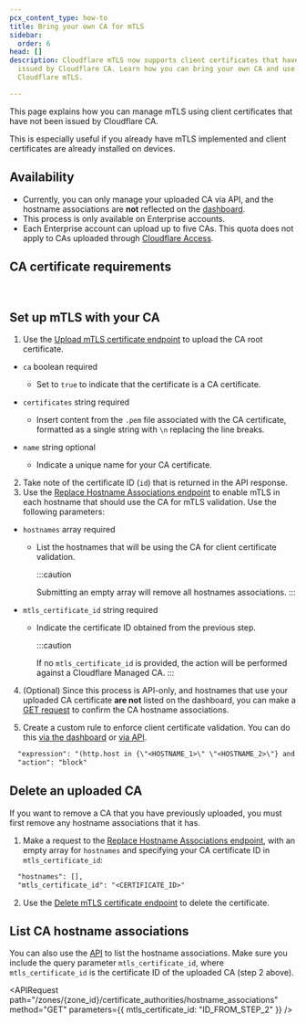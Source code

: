 ```yaml
---
pcx_content_type: how-to
title: Bring your own CA for mTLS
sidebar:
  order: 6
head: []
description: Cloudflare mTLS now supports client certificates that have not been
  issued by Cloudflare CA. Learn how you can bring your own CA and use it with
  Cloudflare mTLS.

---
```



This page explains how you can manage mTLS using client certificates that have not been issued by Cloudflare CA.

This is especially useful if you already have mTLS implemented and client certificates are already installed on devices.

## Availability

* Currently, you can only manage your uploaded CA via API, and the hostname associations are **not** reflected on the [dashboard](https://dash.cloudflare.com/?to=/:account/:zone/ssl-tls/client-certificates/).
* This process is only available on Enterprise accounts.
* Each Enterprise account can upload up to five CAs. This quota does not apply to CAs uploaded through [Cloudflare Access](/cloudflare-one/identity/devices/access-integrations/mutual-tls-authentication/).

## CA certificate requirements

<Render file="byo-ca-mtls-cert-requirements" /><br />

## Set up mTLS with your CA

1. Use the [Upload mTLS certificate endpoint](/api/resources/mtls_certificates/methods/create/) to upload the CA root certificate.



* `ca` boolean required

  * Set to `true` to indicate that the certificate is a CA certificate.

* `certificates` string required

  * Insert content from the `.pem` file associated with the CA certificate, formatted as a single string with `\n` replacing the line breaks.

* `name` string optional
  * Indicate a unique name for your CA certificate.



2. Take note of the certificate ID (`id`) that is returned in the API response.
3. Use the [Replace Hostname Associations endpoint](/api/resources/certificate_authorities/subresources/hostname_associations/methods/update/) to enable mTLS in each hostname that should use the CA for mTLS validation. Use the following parameters:



* `hostnames` array required

  * List the hostnames that will be using the CA for client certificate validation.

    :::caution

    Submitting an empty array will remove all hostnames associations.
    :::

* `mtls_certificate_id` string required

  * Indicate the certificate ID obtained from the previous step.

    :::caution

    If no `mtls_certificate_id` is provided, the action will be performed against a Cloudflare Managed CA.
    :::

4. (Optional) Since this process is API-only, and hostnames that use your uploaded CA certificate **are not** listed on the dashboard, you can make a [GET request](#list-ca-hostname-associations) to confirm the CA hostname associations.

5. Create a custom rule to enforce client certificate validation.
   You can do this [via the dashboard](/api-shield/security/mtls/configure/) or [via API](/waf/custom-rules/create-api/).

```txt
  "expression": "(http.host in {\"<HOSTNAME_1>\" \"<HOSTNAME_2>\"} and not cf.tls_client_auth.cert_verified)",
  "action": "block"
```

## Delete an uploaded CA

If you want to remove a CA that you have previously uploaded, you must first remove any hostname associations that it has.

1. Make a request to the [Replace Hostname Associations endpoint](/api/resources/certificate_authorities/subresources/hostname_associations/methods/update/), with an empty array for `hostnames` and specifying your CA certificate ID in `mtls_certificate_id`:

```txt
  "hostnames": [],
  "mtls_certificate_id": "<CERTIFICATE_ID>"
```

2. Use the [Delete mTLS certificate endpoint](/api/resources/mtls_certificates/methods/delete/) to delete the certificate.

## List CA hostname associations

You can also use the [API](/api/resources/certificate_authorities/subresources/hostname_associations/methods/get/) to list the hostname associations. Make sure you include the query parameter `mtls_certificate_id`, where `mtls_certificate_id` is the certificate ID of the uploaded CA (step 2 above).

<APIRequest
  path="/zones/{zone_id}/certificate_authorities/hostname_associations"
  method="GET"
  parameters={{
		mtls_certificate_id: "ID_FROM_STEP_2"
	}}
/>